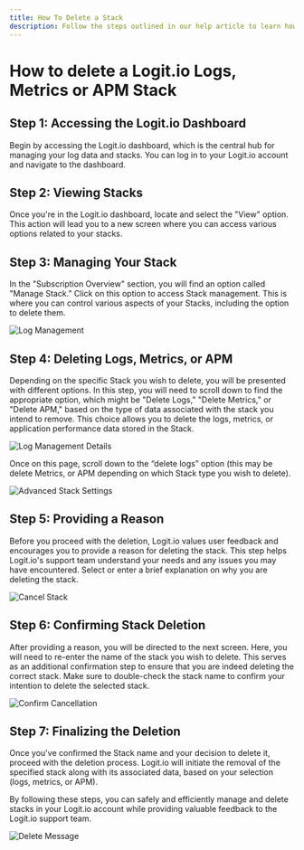 ```yaml
---
title: How To Delete a Stack
description: Follow the steps outlined in our help article to learn how to remove a Logit.io Logs, Metrics or APM Stack from your account.
---
```


# How to delete a Logit.io Logs, Metrics or APM Stack

## Step 1: Accessing the Logit.io Dashboard

Begin by accessing the Logit.io dashboard, which is the central hub for 
managing your log data and stacks. You can log in to your Logit.io 
account and navigate to the dashboard.

## Step 2: Viewing Stacks

Once you're in the Logit.io dashboard, locate and select the "View" option. 
This action will lead you to a new screen where you can access various 
options related to your stacks.

## Step 3: Managing Your Stack

In the "Subscription Overview" section, you will find an option called 
"Manage Stack." Click on this option to access Stack management. 
This is where you can control various aspects of your Stacks, 
including the option to delete them.

![Log Management](@/images/help/subscription-usage/log-management-header.png)

## Step 4: Deleting Logs, Metrics, or APM

Depending on the specific Stack you wish to delete, you will be presented 
with different options. In this step, you will need to scroll down to 
find the appropriate option, which might be "Delete Logs," "Delete Metrics," 
or "Delete APM," based on the type of data associated with the stack you 
intend to remove. This choice allows you to delete the logs, metrics, or 
application performance data stored in the Stack.

![Log Management Details](@/images/help/subscription-usage/log-management-details.png)

Once on this page, scroll down to the “delete logs” option (this may be 
delete Metrics, or APM depending on which Stack type you wish to delete).

![Advanced Stack Settings](@/images/help/subscription-usage/advanced-stack-settings.png)

## Step 5: Providing a Reason

Before you proceed with the deletion, Logit.io values user feedback and encourages 
you to provide a reason for deleting the stack. This step helps Logit.io's 
support team understand your needs and any issues you may have encountered. 
Select or enter a brief explanation on why you are deleting the stack.

![Cancel Stack](@/images/help/subscription-usage/cancel-stack.png)

## Step 6: Confirming Stack Deletion

After providing a reason, you will be directed to the next screen. 
Here, you will need to re-enter the name of the stack you wish to delete. 
This serves as an additional confirmation step to ensure that you are 
indeed deleting the correct stack. Make sure to double-check the stack 
name to confirm your intention to delete the selected stack.

![Confirm Cancellation](@/images/help/subscription-usage/confirm-cancellation.png)

## Step 7: Finalizing the Deletion

Once you've confirmed the Stack name and your decision to delete it, 
proceed with the deletion process. Logit.io will initiate the removal of 
the specified stack along with its associated data, based on your 
selection (logs, metrics, or APM).

By following these steps, you can safely and efficiently manage and 
delete stacks in your Logit.io account while providing valuable 
feedback to the Logit.io support team.

![Delete Message](@/images/help/subscription-usage/delete-message.png)